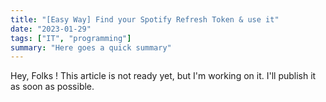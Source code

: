 ---
title: "[Easy Way] Find your Spotify Refresh Token & use it" 
date: "2023-01-29"
tags: ["IT", "programming"]
summary: "Here goes a quick summary"
---

Hey, Folks !
This article is not ready yet, but I'm working on it. I'll publish it as soon as possible.